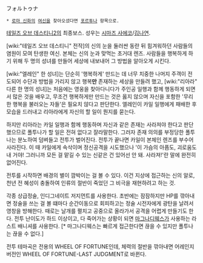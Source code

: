 フォルトゥナ

 * [[로마 신화]]의 [[여신]]을 찾아오셨다면 [[포르투나]] 항목으로.

[[테일즈 오브 데스티니2]]의 최종보스. 성우는 [[시마즈 사에코]]/[[김나연]].

[wiki:"테일즈 오브 데스티니" 전작]의 신의 눈을 둘러싼 동란 뒤 힘겨워하던 사람들의 염원이 모여 탄생한 여신. 본체는 신의 눈과 맞먹는 초거대 렌즈. 사람들을 행복하게 하기 위해 두 명의 성녀를 만들어 세상에 내보내어 그 방법을 알아오게 시킨다.

[wiki:"엘레인" 한 성녀]는 단순히 '행복하게' 만드는 데 너무 치중한 나머지 주객이 전도되어 수단과 방법을 가리지 않고 행복'''만''' 존재하는 세상을 만들려 했고, [wiki:"리아라" 다른 한 명의 성녀]는 처음에는 영웅을 찾아다니다가 주인공 일행과 함께 행동하게 되면서 많은 것을 배우고, 무조건 행복하게만 만드는 것은 옳지 않으며 자신을 포함한 '무리한 행복을 불러오는 자들'은 필요치 않다고 판단한다. 엘레인이 카일 일행에게 패배한 후 모습을 드러내고 리아라에게 자신의 할 일이 뭔지를 묻는다.

하지만 리아라는 카일 일행과 함께 행동하며 자신과 같은 존재는 사라져야 한다고 판단했으므로 폴투나가 할 일은 전혀 없다고 잘라말한다. 그러자 존재 의의를 부정당한 폴투나는 분노하여 덤벼들고 전투가 벌어진다. 전투가 끝나면 카일이 본체인 렌즈를 부수어 사라진다. 이 때 카일에게 속삭이며 정신공격을 시도했으나 '이 가슴의 아픔도, 괴로움도 내 거야! 그러니까 모든 걸 맡길 수 있는 신같은 건 있어선 안 돼. 사라져!'란 말에 완전히 없어진다.

전투를 시작하면 배경의 별이 깜박이는 걸 볼 수 있다. 이건 지상에 접근하는 신의 알로, 천년 전 혜성이 충돌하여 인류의 절반이 죽었던 그 비극을 재현하려고 하는 것.

각종 상급정술, 인디그네이트 저지먼트를 사용한다. 초반에는 잠잠하지만 HP를 깎아내면 정술을 쓰는 걸 볼 떄마다 순간이동으로 회피하고는 정술 시전자에게 광탄을 날려서 영창을 방해한다. 때로는 날개를 펼치고 공중으로 올라가서 공격을 어렵게 만들기도 한다. 전투 난이도가 하드 이상이고, 다 죽어가는 상황이 되면 [[마그나디웨스]]가 사용하는 라스트 배니셔를 사용한다. [* 마그나디웨스는 빠르게 접근한다면 끊을 수 있지만 폴투나는 끊을 수 없다.]

전투 테마곡은 전용의 WHEEL OF FORTUNE인데, 체력의 절반을 깎아내면 어레인지 버전인 WHEEL OF FORTUNE-LAST JUDGMENT로 바뀐다.
